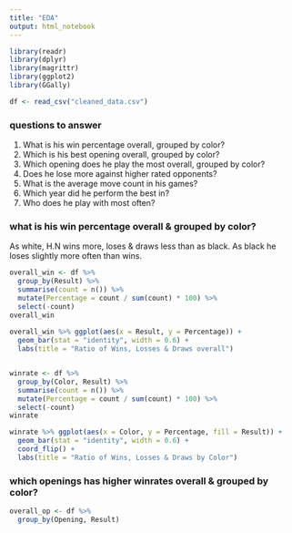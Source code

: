 ```yaml
---
title: "EDA"
output: html_notebook
---
```


```r
library(readr)
library(dplyr)
library(magrittr)
library(ggplot2)
library(GGally)
```

```r
df <- read_csv("cleaned_data.csv")
```

### questions to answer
1. What is his win percentage overall, grouped by color?
2. Which is his best opening overall, grouped by color?
3. Which opening does he play the most overall, grouped by color?
4. Does he lose more against higher rated opponents?
5. What is the average move count in his games?
6. Which year did he perform the best in?
7. Who does he play with most often?

### what is his win percentage overall & grouped by color?
As white, H.N wins more, loses & draws less than as black. As black
he loses slightly more often than wins.
```r
overall_win <- df %>%
  group_by(Result) %>%
  summarise(count = n()) %>%
  mutate(Percentage = count / sum(count) * 100) %>%
  select(-count) 
overall_win
 
overall_win %>% ggplot(aes(x = Result, y = Percentage)) +
  geom_bar(stat = "identity", width = 0.6) +
  labs(title = "Ratio of Wins, Losses & Draws overall")


winrate <- df %>%
  group_by(Color, Result) %>%
  summarise(count = n()) %>%
  mutate(Percentage = count / sum(count) * 100) %>%
  select(-count) 
winrate

winrate %>% ggplot(aes(x = Color, y = Percentage, fill = Result)) +
  geom_bar(stat = "identity", width = 0.6) +
  coord_flip() +
  labs(title = "Ratio of Wins, Losses & Draws by Color")
```

### which openings has higher winrates overall & grouped by color?
```r
overall_op <- df %>%
  group_by(Opening, Result)
  


```
